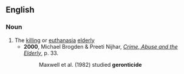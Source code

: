 ==English==

===Noun===
{{en-noun}}

# The [[killing]] or [[euthanasia]]  [[elderly]]
#*'''2000''', Michael Brogden & Preeti Nijhar, ''[http://books.google.com/books?id=NWop1wdCMhQC&pg=PA33&dq=Geronticide&sig=Pw54KqIcZ4epgxVVGhR-gxaz0Do Crime, Abuse and the Elderly]'', p. 33.
#*:Maxwell et al. (1982) studied '''geronticide'''